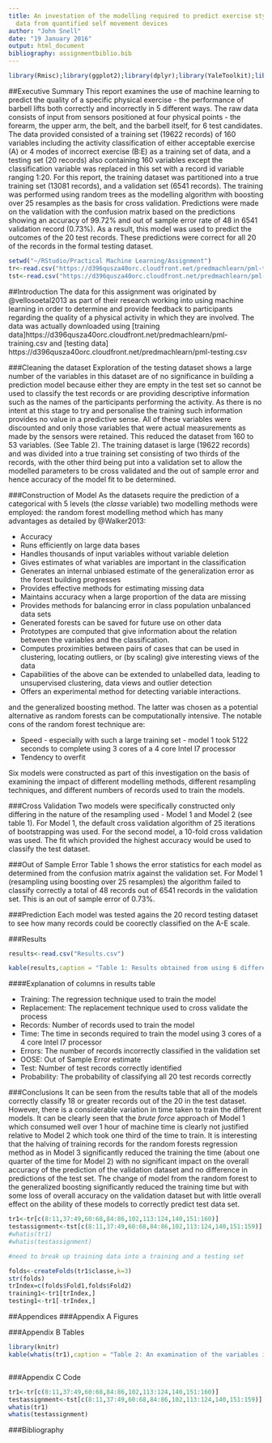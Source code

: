 ```yaml
---
title: An investation of the modelling required to predict exercise style based on
  data from quantified self movement devices
author: "John Snell"
date: "19 January 2016"
output: html_document
bibliography: assignmentbiblio.bib
---
```

```r
library(Rmisc);library(ggplot2);library(dplyr);library(YaleToolkit);library(caret);library(doParallel);library(knitr)

```

##Executive Summary
This report examines the use of machine learning to predict the quality of a specific physical exercise - the performance of barbell lifts both correctly and incorrectly in 5 different ways. The raw data consists of input from sensors positioned at four physical points - the forearm, the upper arm, the belt, and the barbell itself, for 6 test candidates. The data provided consisted of a training set (19622 records) of 160 variables including the activity classification of either acceptable exercise (A) or 4 modes of incorrect exercise (B:E) as a training set of data, and a testing set (20 records) also containing 160 variables except the classification variable was replaced in this set with a record id variable ranging 1:20. For this report, the training dataset was partitioned into a true training set (13081 records), and a validation set (6541 records). The training was performed using random trees as the modelling algorithm with boosting over 25 resamples as the basis for cross validation. Predictions were made on the validation with the confusion matrix based on the predictions showing an accuracy of 99.72% and out of sample error rate of 48 in 6541 validation record (0.73%). As a result, this model was used to predict the outcomes of the 20 test records. These predictions were correct for all 20 of the records in the formal testing dataset.

``` r
setwd("~/RStudio/Practical Machine Learning/Assignment")
tr<-read.csv("https://d396qusza40orc.cloudfront.net/predmachlearn/pml-training.csv")
tst<-read.csv("https://d396qusza40orc.cloudfront.net/predmachlearn/pml-testing.csv")

```

##Introduction
The data for this assignment was originated by @vellosoetal2013 as part of their research working into using machine learning in order to determine and provide feedback to participants regarding the quality of a physical activity in which they are involved. The data was actually downloaded using [training data]https://d396qusza40orc.cloudfront.net/predmachlearn/pml-training.csv and [testing data] https://d396qusza40orc.cloudfront.net/predmachlearn/pml-testing.csv



###Cleaning the dataset
Exploration of the testing dataset shows a large number of the variables in this dataset are of no significance in building a prediction model because either they are empty in the test set so cannot be used to classify the test records or are providing descriptive information such as the names of the participants performing the activity. As there is no intent at this stage to try and personalise the training such information provides no value in a predictive sense. All of these variables were discounted and only those variables that were actual measurements as made by the sensors were retained. This reduced the dataset from 160 to 53 variables. (See Table 2).
The training dataset is large (19622 records) and was divided into a true training set consisting of two thirds of the records, with the other third being put into a validation set to allow the modelled parameters to be cross validated and the out of sample error and hence accuracy of the model fit to be determined.



###Construction of Model
As the datasets require the prediction of a categorical with 5 levels (the *classe* variable) two modelling methods were employed: the random forest modelling method which has many advantages as detailed by @Walker2013:

* Accuracy
* Runs efficiently on large data bases
* Handles thousands of input variables without variable deletion
* Gives estimates of what variables are important in the classification
* Generates an internal unbiased estimate of the generalization error as the forest building progresses
* Provides effective methods for estimating missing data
* Maintains accuracy when a large proportion of the data are missing
* Provides methods for balancing error in class population unbalanced data sets
* Generated forests can be saved for future use on other data
* Prototypes are computed that give information about the relation between the variables and the classification.
* Computes proximities between pairs of cases that can be used in clustering, locating outliers, or (by scaling) give interesting views of the data
* Capabilities of the above can be extended to unlabelled data, leading to unsupervised clustering, data views and outlier detection
* Offers an experimental method for detecting variable interactions.

and the generalized boosting method. The latter was chosen as a potential alternative as random forests can be computationally intensive.
The notable cons of the random forest technique are:

* Speed - especially with such a large training set - model 1 took 5122 seconds to complete using 3 cores of a 4 core Intel I7 processor
* Tendency to overfit

Six models were constructed as part of this investigation on the basis of examining the impact of different modelling methods, different resampling techniques, and different numbers of records used to train the models.


###Cross Validation
Two models were specifically constructed only differing in the nature of the resampling used - Model 1 and Model 2 (see table 1). For Model 1, the default cross validation algorithm of 25 iterations of bootstrapping was used. For the second model, a 10-fold cross validation was used. The fit which provided the highest accuracy would be used to classify the test dataset.

###Out of Sample Error
Table 1 shows the error statistics for each model as determined from the confusion matrix against the validation set.
For Model 1 (resampling using boosting over 25 resamples) the algorithm failed to classify correctly a total of 48 records out of 6541 records in the validation set. This is an out of sample error of 0.73%.

###Prediction
Each model was tested agains the 20 record testing dataset to see how many records could be coorectly classified on the A-E scale.

###Results
```r
results<-read.csv("Results.csv")

kable(results,caption = "Table 1: Results obtained from using 6 different models to predict outcomes from a test dataset")
```

####Explanation of columns in results table

* Training: 	The regression technique used to train the model
* Replacement: 	The replacement technique used to cross validate the process
* Records:	Number of records used to train the model
* Time: 	The time in seconds required to train the model using 3 cores of a 4 core Intel I7 processor
* Errors:	The number of records incorrectly classified in the validation set
* OOSE:	Out of Sample Error estimate
* Test:	Number of test records correctly identified
* Probability:	The probability of classifying all 20 test records correctly



###Conclusions
It can be seen from the results table that all of the models correctly classify 18 or greater records out of the 20 in the test dataset. However, there is a considerable variation in time taken to train the different models. It can be clearly seen that the *brute force* approach of Model 1 which consumed well over 1 hour of machine time is clearly not justified relative to Model 2 which took one third of the time to train. It is interesting that the halving of training records for the random forests regression method as in Model 3 significantly reduced the training the time (about one quarter of the time for Model 2) with no significant impact on the overall accuracy of the prediction of the validation dataset and no difference in predictions of the test set.
The change of model from the random forest to the generalized boosting significantly reduced the training time but with some loss of overall accuracy on the validation dataset but with little overall effect on the ability of these models to correctly predict test data set.

```r
tr1<-tr[c(8:11,37:49,60:68,84:86,102,113:124,140,151:160)]
testassignment<-tst[c(8:11,37:49,60:68,84:86,102,113:124,140,151:159)]
#whatis(tr1)
#whatis(testassignment)
```


```r
#need to break up training data into a training and a testing set

folds<-createFolds(tr1$classe,k=3)
str(folds)
trIndex=c(folds$Fold1,folds$Fold2)
training1<-tr1[trIndex,]
testing1<-tr1[-trIndex,]
```



##Appendices
###Appendix A Figures

###Appendix B Tables
```r
library(knitr)
kable(whatis(tr1),caption = "Table 2: An examination of the variables in the training dataset")
```

```r

```
###Appendix C Code
```r
tr1<-tr[c(8:11,37:49,60:68,84:86,102,113:124,140,151:160)]
testassignment<-tst[c(8:11,37:49,60:68,84:86,102,113:124,140,151:159)]
whatis(tr1)
whatis(testassignment)
```
###Bibliography
